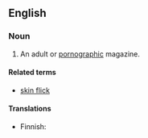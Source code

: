 ==English==

===Noun===
{{en-noun}}

# {{slang}} An adult or [[pornographic]] magazine.

====Related terms====
* [[skin flick]]

====Translations====
{{trans-top}}
* Finnish: {{t|fi|pillulehti}}
{{trans-mid}}
{{trans-bottom}}